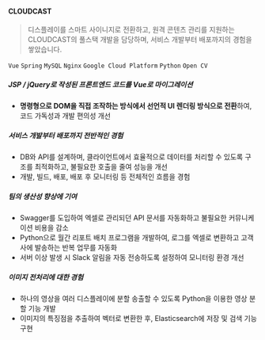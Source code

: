 #### CLOUDCAST

> 디스플레이를 스마트 사이니지로 전환하고, 원격 콘텐츠 관리를 지원하는 CLOUDCAST의 풀스택 개발을 담당하며, 서비스 개발부터 배포까지의 경험을 쌓았습니다.

`Vue` `Spring` `MySQL` `Nginx` `Google Cloud Platform` `Python` `Open CV`

##### JSP / jQuery로 작성된 프론트엔드 코드를 Vue로 마이그레이션

- **명령형으로 DOM을 직접 조작하는 방식에서 선언적 UI 렌더링 방식으로 전환**하여, 코드 가독성과 개발 편의성 개선

##### 서비스 개발부터 배포까지 전반적인 경험

- DB와 API를 설계하며, 클라이언트에서 효율적으로 데이터를 처리할 수 있도록 구조를 최적화하고, 불필요한 호출을 줄여 성능을 개선
- 개발, 빌드, 배포, 배포 후 모니터링 등 전체적인 흐름을 경험

##### 팀의 생산성 향상에 기여

- Swagger를 도입하여 엑셀로 관리되던 API 문서를 자동화하고 불필요한 커뮤니케이션 비용을 감소
- Python으로 월간 리포트 배치 프로그램을 개발하여, 로그를 엑셀로 변환하고 고객사에 발송하는 반복 업무를 자동화
- 서버 이상 발생 시 Slack 알림을 자동 전송하도록 설정하여 모니터링 환경 개선

##### 이미지 전처리에 대한 경험

- 하나의 영상을 여러 디스플레이에 분할 송출할 수 있도록 Python을 이용한 영상 분할 기능 개발
- 이미지의 특징점을 추출하여 벡터로 변환한 후, Elasticsearch에 저장 및 검색 기능 구현
